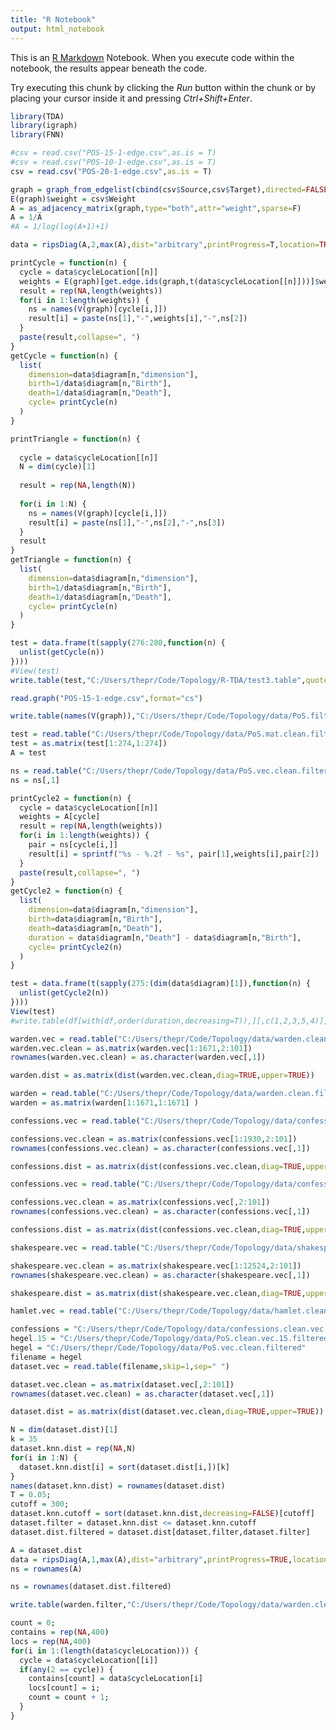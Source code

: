 ---
title: "R Notebook"
output: html_notebook
---

This is an [R Markdown](http://rmarkdown.rstudio.com) Notebook. When you execute code within the notebook, the results appear beneath the code. 

Try executing this chunk by clicking the *Run* button within the chunk or by placing your cursor inside it and pressing *Ctrl+Shift+Enter*. 

```{r}
library(TDA)
library(igraph)
library(FNN)
```

```{r}
#csv = read.csv("POS-15-1-edge.csv",as.is = T)
#csv = read.csv("POS-10-1-edge.csv",as.is = T)
csv = read.csv("POS-20-1-edge.csv",as.is = T)
```

```{r}
graph = graph_from_edgelist(cbind(csv$Source,csv$Target),directed=FALSE)
E(graph)$weight = csv$Weight
A = as_adjacency_matrix(graph,type="both",attr="weight",sparse=F)
A = 1/A
#A = 1/log(log(A+1)+1)
```



```{r}
data = ripsDiag(A,2,max(A),dist="arbitrary",printProgress=T,location=TRUE)
```

```{r}

printCycle = function(n) {
  cycle = data$cycleLocation[[n]]
  weights = E(graph)[get.edge.ids(graph,t(data$cycleLocation[[n]]))]$weight
  result = rep(NA,length(weights))
  for(i in 1:length(weights)) {
    ns = names(V(graph)[cycle[i,]])
    result[i] = paste(ns[1],"-",weights[i],"-",ns[2])
  }
  paste(result,collapse=", ")
}
getCycle = function(n) {
  list(
    dimension=data$diagram[n,"dimension"],
    birth=1/data$diagram[n,"Birth"],
    death=1/data$diagram[n,"Death"],
    cycle= printCycle(n)
  )
}
```

```{r}

printTriangle = function(n) {
  
  cycle = data$cycleLocation[[n]]
  N = dim(cycle)[1]
  
  result = rep(NA,length(N))
  
  for(i in 1:N) {
    ns = names(V(graph)[cycle[i,]])
    result[i] = paste(ns[1],"-",ns[2],"-",ns[3])
  }
  result
}
getTriangle = function(n) {
  list(
    dimension=data$diagram[n,"dimension"],
    birth=1/data$diagram[n,"Birth"],
    death=1/data$diagram[n,"Death"],
    cycle= printCycle(n)
  )
}
```

```{r}
test = data.frame(t(sapply(276:280,function(n) {
  unlist(getCycle(n))
})))
#View(test)
write.table(test,"C:/Users/thepr/Code/Topology/R-TDA/test3.table",quote=F,sep = ", ",eol="\n\n",row.names=F)
```
```{r}
read.graph("POS-15-1-edge.csv",format="cs")
```

```{r}
write.table(names(V(graph)),"C:/Users/thepr/Code/Topology/data/PoS.filter",quote=F,col.names = F,row.names = F)
```

```{r}
test = read.table("C:/Users/thepr/Code/Topology/data/PoS.mat.clean.filtered",sep=" ",row.names = NULL)
test = as.matrix(test[1:274,1:274])
A = test
```

```{r}
ns = read.table("C:/Users/thepr/Code/Topology/data/PoS.vec.clean.filtered",sep=" ",row.names = NULL,skip=1,as.is = T)
ns = ns[,1]
```

```{r}
printCycle2 = function(n) {
  cycle = data$cycleLocation[[n]]
  weights = A[cycle]
  result = rep(NA,length(weights))
  for(i in 1:length(weights)) {
    pair = ns[cycle[i,]]
    result[i] = sprintf("%s - %.2f - %s", pair[1],weights[i],pair[2])
  }
  paste(result,collapse=", ")
}
getCycle2 = function(n) {
  list(
    dimension=data$diagram[n,"dimension"],
    birth=data$diagram[n,"Birth"],
    death=data$diagram[n,"Death"],
    duration = data$diagram[n,"Death"] - data$diagram[n,"Birth"],
    cycle= printCycle2(n)
  )
}
```

```{r}
test = data.frame(t(sapply(275:(dim(data$diagram)[1]),function(n) {
  unlist(getCycle2(n))
})))
View(test)
#write.table(df[with(df,order(duration,decreasing=T)),][,c(1,2,3,5,4)],"C:/Users/thepr/Code/Topology/R-TDA/PoS.w2v.table",quote=F,sep = ", ",eol="\n\n",row.names=F)
```

```{r}
warden.vec = read.table("C:/Users/thepr/Code/Topology/data/warden.clean.vec.filtered",skip=1,sep=" ")
warden.vec.clean = as.matrix(warden.vec[1:1671,2:101])
rownames(warden.vec.clean) = as.character(warden.vec[,1])
```

```{r}
warden.dist = as.matrix(dist(warden.vec.clean,diag=TRUE,upper=TRUE))
```

```{r}

warden = read.table("C:/Users/thepr/Code/Topology/data/warden.clean.filtered.mat",sep=" ",row.names = NULL)
warden = as.matrix(warden[1:1671,1:1671] )
```

```{r}
confessions.vec = read.table("C:/Users/thepr/Code/Topology/data/confessions.clean.vec.complement",skip=1,sep=" ")
```

```{r}
confessions.vec.clean = as.matrix(confessions.vec[1:1930,2:101])
rownames(confessions.vec.clean) = as.character(confessions.vec[,1])

confessions.dist = as.matrix(dist(confessions.vec.clean,diag=TRUE,upper=TRUE))
```



```{r}
confessions.vec = read.table("C:/Users/thepr/Code/Topology/data/confessions.clean.vec.15.filtered",skip=1,sep=" ")
```

```{r}
confessions.vec.clean = as.matrix(confessions.vec[,2:101])
rownames(confessions.vec.clean) = as.character(confessions.vec[,1])

confessions.dist = as.matrix(dist(confessions.vec.clean,diag=TRUE,upper=TRUE))
```


```{r}
shakespeare.vec = read.table("C:/Users/thepr/Code/Topology/data/shakespeare.clean.vec.filtered",skip=1,sep=" ")
```

```{r}
shakespeare.vec.clean = as.matrix(shakespeare.vec[1:12524,2:101])
rownames(shakespeare.vec.clean) = as.character(shakespeare.vec[,1])

shakespeare.dist = as.matrix(dist(shakespeare.vec.clean,diag=TRUE,upper=TRUE))
```

```{r}
hamlet.vec = read.table("C:/Users/thepr/Code/Topology/data/hamlet.clean.vec.complement",skip=1,sep=" ")
```

```{r}
confessions = "C:/Users/thepr/Code/Topology/data/confessions.clean.vec.complement"
hegel.15 = "C:/Users/thepr/Code/Topology/data/PoS.clean.vec.15.filtered"
hegel = "C:/Users/thepr/Code/Topology/data/PoS.vec.clean.filtered"
filename = hegel
dataset.vec = read.table(filename,skip=1,sep=" ")
```

```{r}
dataset.vec.clean = as.matrix(dataset.vec[,2:101])
rownames(dataset.vec.clean) = as.character(dataset.vec[,1])

dataset.dist = as.matrix(dist(dataset.vec.clean,diag=TRUE,upper=TRUE))
```

```{r}
N = dim(dataset.dist)[1]
k = 35
dataset.knn.dist = rep(NA,N)
for(i in 1:N) {
  dataset.knn.dist[i] = sort(dataset.dist[i,])[k]
}
names(dataset.knn.dist) = rownames(dataset.dist)
T = 0.05;
cutoff = 300;
dataset.knn.cutoff = sort(dataset.knn.dist,decreasing=FALSE)[cutoff]
dataset.filter = dataset.knn.dist <= dataset.knn.cutoff
dataset.dist.filtered = dataset.dist[dataset.filter,dataset.filter]
```

```{r}
A = dataset.dist
data = ripsDiag(A,1,max(A),dist="arbitrary",printProgress=TRUE,location=TRUE)
ns = rownames(A)
```

```{r}
ns = rownames(dataset.dist.filtered)
```

```{r}
write.table(warden.filter,"C:/Users/thepr/Code/Topology/data/warden.clean.filter.knn.75",quote=F,sep="\n",row.names=F,col.names=F)
```

```{r}
count = 0;
contains = rep(NA,400)
locs = rep(NA,400)
for(i in 1:(length(data$cycleLocation))) {
  cycle = data$cycleLocation[[i]]
  if(any(2 == cycle)) {
    contains[count] = data$cycleLocation[i]
    locs[count] = i;
    count = count + 1;
  }
}
```